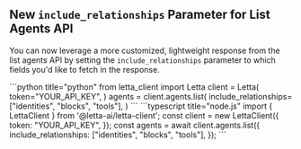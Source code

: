 ## New `include_relationships` Parameter for List Agents API

You can now leverage a more customized, lightweight response from the list agents API by setting the `include_relationships` parameter to which fields you'd like to fetch in the response.

<CodeBlocks>
```python title="python"
from letta_client import Letta
client = Letta(
    token="YOUR_API_KEY",
)
agents = client.agents.list(
    include_relationships=["identities", "blocks", "tools"],
)
```
```typescript title="node.js"
import { LettaClient } from '@letta-ai/letta-client';
const client = new LettaClient({
  token: "YOUR_API_KEY",
});
const agents = await client.agents.list({
  include_relationships: ["identities", "blocks", "tools"],
});
```
</CodeBlocks>
